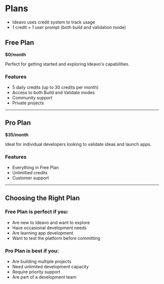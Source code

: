 # Plans

- Ideavo uses credit system to track usage
- 1 credit = 1 user prompt (both build and validation mode)

## Free Plan

**$0/month**

Perfect for getting started and exploring Ideavo's capabilities.

### Features

- 5 daily credits (up to 30 credits per month)
- Access to both Build and Validate modes
- Community support
- Private projects

---

## Pro Plan

**$35/month**

Ideal for individual developers looking to validate ideas and launch apps.

### Features

- Everything in Free Plan
- Unlimitied credits
- Customer support

---

## Choosing the Right Plan

### Free Plan is perfect if you:

- Are new to Ideavo and want to explore
- Have occasional development needs
- Are learning app development
- Want to test the platform before committing

### Pro Plan is best if you:

- Are building multiple projects
- Need unlimited development capacity
- Require priority support
- Are part of a development team
